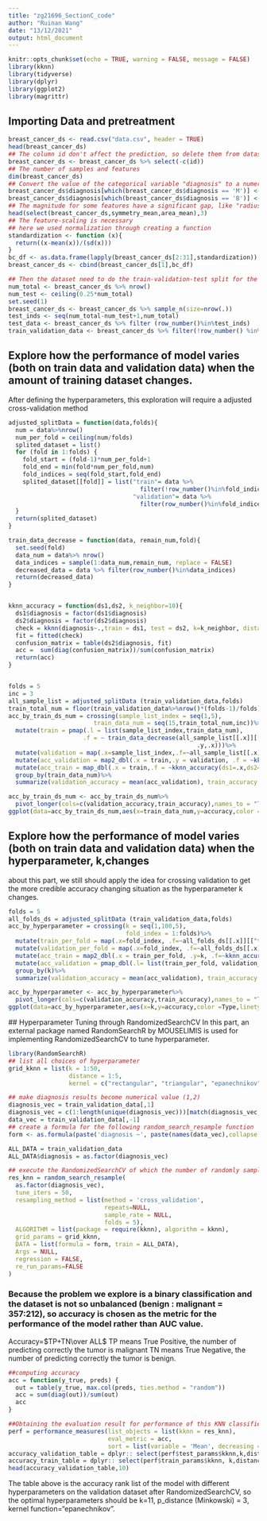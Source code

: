 ```yaml
---
title: "zg21696_SectionC_code"
author: "Ruinan Wang"
date: "13/12/2021"
output: html_document
---
```


```r
knitr::opts_chunk$set(echo = TRUE, warning = FALSE, message = FALSE)
library(kknn)
library(tidyverse)
library(dplyr)
library(ggplot2)
library(magrittr)
```

## Importing Data and pretreatment

```r
breast_cancer_ds <- read.csv("data.csv", header = TRUE)
head(breast_cancer_ds)
## The column id don't affect the prediction, so delete them from dataset
breast_cancer_ds <- breast_cancer_ds %>% select(-c(id)) 
## The number of samples and features
dim(breast_cancer_ds)
## Convert the value of the categorical variable "diagnosis" to a numerical value where B = 1 and M = 0.
breast_cancer_ds$diagnosis[which(breast_cancer_ds$diagnosis == 'M')] <- 0
breast_cancer_ds$diagnosis[which(breast_cancer_ds$diagnosis == 'B')] <- 1
## The magnitude for some features have a significant gap, like "radius_mean" and "area_mean"
head(select(breast_cancer_ds,symmetry_mean,area_mean),3)
## The feature-scaling is necessary
## here we used normalization through creating a function
standardization <- function (x){
  return((x-mean(x))/(sd(x)))
}
bc_df <- as.data.frame(lapply(breast_cancer_ds[2:31],standardization))
breast_cancer_ds <- cbind(breast_cancer_ds[1],bc_df)

## Then the dataset need to do the train-validation-test split for the following RandomizedSearchCV task
num_total <- breast_cancer_ds %>% nrow()
num_test <- ceiling(0.25*num_total)
set.seed(1)
breast_cancer_ds <- breast_cancer_ds %>% sample_n(size=nrow(.))
test_inds <- seq(num_total-num_test+1,num_total)
test_data <- breast_cancer_ds %>% filter (row_number()%in%test_inds)
train_validation_data <- breast_cancer_ds %>% filter(!row_number() %in% test_inds)
```

## Explore how the performance of model varies (both on train data and validation data) when the amount of training dataset changes.

After defining the hyperparameters, this exploration will require a adjusted cross-validation method 

```r
adjusted_splitData = function(data,folds){
  num = data%>%nrow()
  num_per_fold = ceiling(num/folds)
  splited_dataset = list()
  for (fold in 1:folds) {
    fold_start = (fold-1)*num_per_fold+1
    fold_end = min(fold*num_per_fold,num)
    fold_indices = seq(fold_start,fold_end)
    splited_dataset[[fold]] = list("train"= data %>% 
                                     filter(!row_number()%in%fold_indices), 
                                   "validation"= data %>%
                                     filter(row_number()%in%fold_indices)) 
  }
  return(splited_dataset)
}

train_data_decrease = function(data, remain_num,fold){
  set.seed(fold)
  data_num = data%>% nrow()
  data_indices = sample(1:data_num,remain_num, replace = FALSE)
  decreased_data = data %>% filter(row_number()%in%data_indices)
  return(decreased_data)
}


kknn_accuracy = function(ds1,ds2, k_neighbor=10){
  ds1$diagnosis = factor(ds1$diagnosis)
  ds2$diagnosis = factor(ds2$diagnosis)
  check = kknn(diagnosis~.,train = ds1, test = ds2, k=k_neighbor, distance = 2, kernel ="rectangular")
  fit = fitted(check)
  confusion_matrix = table(ds2$diagnosis, fit)
  acc =  sum(diag(confusion_matrix))/sum(confusion_matrix)
  return(acc)
}


folds = 5
inc = 3
all_sample_list = adjusted_splitData (train_validation_data,folds)
train_total_num = floor(train_validation_data%>%nrow()*(folds-1)/folds)
acc_by_train_ds_num = crossing(sample_list_index = seq(1,5), 
                        train_data_num = seq(15,train_total_num,inc))%>%
  mutate(train = pmap(.l = list(sample_list_index,train_data_num),
                     .f = ~ train_data_decrease(all_sample_list[[.x]][["train"]],
                                                     .y,.x)))%>%
  mutate(validation = map(.x=sample_list_index,.f=~all_sample_list[[.x]][["validation"]]))%>%
  mutate(acc_validation = map2_dbl(.x = train,.y = validation, .f = ~kknn_accuracy(ds1 =.x,ds2=.y)))%>%
  mutate(acc_train = map_dbl(.x = train,.f = ~kknn_accuracy(ds1=.x,ds2=.x)))%>%
  group_by(train_data_num)%>%
  summarize(validation_accuracy = mean(acc_validation), train_accuracy = mean(acc_train))

acc_by_train_ds_num <- acc_by_train_ds_num%>%
  pivot_longer(cols=c(validation_accuracy,train_accuracy),names_to = "Type", values_to = "accuracy")
ggplot(data=acc_by_train_ds_num,aes(x=train_data_num,y=accuracy,color =Type,linetype= Type))+ geom_smooth() + theme_bw() 

```

## Explore how the performance of model varies (both on train data and validation data) when the hyperparameter, k,changes
about this part, we still should apply the idea for crossing validation to get the more credible accuracy changing situation as the hyperparameter k changes.
```r
folds = 5
all_folds_ds = adjusted_splitData (train_validation_data,folds)
acc_by_hyperparameter = crossing(k = seq(1,100,5),
                                 fold_index = 1:folds)%>%
  mutate(train_per_fold = map(.x=fold_index, .f=~all_folds_ds[[.x]][["train"]]))%>%
  mutate(validation_per_fold = map(.x=fold_index, .f=~all_folds_ds[[.x]][["validation"]]))%>%
  mutate(acc_train = map2_dbl(.x = train_per_fold, .y=k, .f=~kknn_accuracy(ds1=.x,ds2=.x,k_neighbor =.y)))%>%
  mutate(acc_validation = pmap_dbl(.l= list(train_per_fold, validation_per_fold,k),.f=~kknn_accuracy(ds1=..1,ds2=..2,k_neighbor =..3)))%>%
  group_by(k)%>%
  summarize(validation_accuracy = mean(acc_validation), train_accuracy = mean(acc_train))

acc_by_hyperparameter <- acc_by_hyperparameter%>%
  pivot_longer(cols=c(validation_accuracy,train_accuracy),names_to = "Type", values_to = "accuracy")
ggplot(data=acc_by_hyperparameter,aes(x=k,y=accuracy,color =Type,linetype= Type))+geom_smooth() + theme_bw() 

```
 ## Hyperparameter Tuning through RandomizedSearchCV
In this part, an external package named RandomSearchR by MOUSELIMIS is used for implementing RandomizedSearchCV to tune hyperparameter.
```r
library(RandomSearchR)
## list all choices of hyperparameter
grid_kknn = list(k = 1:50, 
                 distance = 1:5,
                 kernel = c("rectangular", "triangular", "epanechnikov", "biweight","cos", "inv", "gaussian", "rank", "optimal"))

## make diagnosis results become numerical value (1,2)
diagnosis_vec = train_validation_data[,1]
diagnosis_vec = c(1:length(unique(diagnosis_vec)))[match(diagnosis_vec, sort(unique(diagnosis_vec)))]
data_vec = train_validation_data[,-1]
## create a formula for the following random_search_resample function
form <- as.formula(paste('diagnosis ~', paste(names(data_vec),collapse = '+')))

ALL_DATA = train_validation_data
ALL_DATA$diagnosis = as.factor(diagnosis_vec)

## execute the RandomizedSearchCV of which the number of randomly sampling hyperparameter combinations (iteration) is 30 and K-folds for crossing validation is 5.
res_knn = random_search_resample(
  as.factor(diagnosis_vec),
  tune_iters = 50,
  resampling_method = list(method = 'cross_validation',
                           repeats=NULL, 
                           sample_rate = NULL,
                           folds = 5),
  ALGORITHM = list(package = require(kknn), algorithm = kknn),
  grid_params = grid_kknn,
  DATA = list(formula = form, train = ALL_DATA),
  Args = NULL,
  regression = FALSE,
  re_run_params=FALSE
)
```
### Because the problem we explore is a binary classification and the dataset is not so unbalanced (benign : malignant = 357:212), so accuracy is chosen as the metric for the performance of the model rather than AUC value.

Accuracy=$TP+TN\over ALL$ TP means True Positive, the number of predicting correctly the tumor is malignant TN means True Negative, the number of predicting correctly the tumor is benign.
```r
##computing accuracy
acc = function(y_true, preds) { 
  out = table(y_true, max.col(preds, ties.method = "random"))
  acc = sum(diag(out))/sum(out)
  acc
}

##Obtaining the evaluation result for performance of this KNN classifier
perf = performance_measures(list_objects = list(kknn = res_knn),
                            eval_metric = acc,
                            sort = list(variable = 'Mean', decreasing = TRUE))
accuracy_validation_table = dplyr:: select(perf$test_params$kknn,k,distance,kernel,accuracy=Mean) 
accuracy_train_table = dplyr:: select(perf$train_params$kknn, k,distance,kernel,accuracy=Mean)
head(accuracy_validation_table,10)

```


The table above is the accuracy rank list of the model with different hyperparameters on the validation dataset after RandomizedSearchCV, so the optimal hyperparameters should be k=11, p_distance (Minkowski) = 3, kernel function="epanechnikov".





